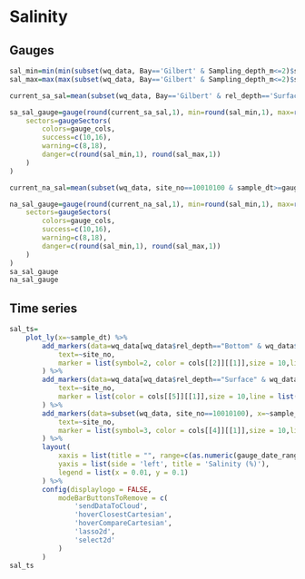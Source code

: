 # Salinity

## Gauges
```r
sal_min=min(min(subset(wq_data, Bay=='Gilbert' & Sampling_depth_m<=2)$sal_pct, na.rm=T),min(subset(wq_data, site_no==10010100)$sal_pct, na.rm=T))
sal_max=max(max(subset(wq_data, Bay=='Gilbert' & Sampling_depth_m<=2)$sal_pct, na.rm=T),max(subset(wq_data, site_no==10010100)$sal_pct, na.rm=T))

current_sa_sal=mean(subset(wq_data, Bay=='Gilbert' & rel_depth=='Surface' & sample_dt>=gauge_date_range[1] & sample_dt<=gauge_date_range[2])$sal_pct, na.rm=T)

sa_sal_gauge=gauge(round(current_sa_sal,1), min=round(sal_min,1), max=round(sal_max,1), abbreviate=F, symbol = '%', label='Gilbert Bay salinity',
	sectors=gaugeSectors(
		colors=gauge_cols,
		success=c(10,16),
		warning=c(8,18),
		danger=c(round(sal_min,1), round(sal_max,1))
	)
)

current_na_sal=mean(subset(wq_data, site_no==10010100 & sample_dt>=gauge_date_range[1]-30 & sample_dt<=gauge_date_range[2])$sal_pct, na.rm=T)

na_sal_gauge=gauge(round(current_na_sal,1), min=round(sal_min,1), max=round(sal_max,1), abbreviate=F, symbol = '%', label='Gunnison Bay salinity',
	sectors=gaugeSectors(
		colors=gauge_cols,
		success=c(10,16),
		warning=c(8,18),
		danger=c(round(sal_min,1), round(sal_max,1))
	)
)
sa_sal_gauge
na_sal_gauge
```

## Time series
```r
sal_ts=
	plot_ly(x=~sample_dt) %>%
		add_markers(data=wq_data[wq_data$rel_depth=="Bottom" & wq_data$Bay=="Gilbert",], x=~sample_dt, y=~sal_pct, name="Gilbert bottom", visible=T,
			text=~site_no,
			marker = list(symbol=2, color = cols[[2]][[1]],size = 10,line = list(color = cols[[2]][[2]],width = 2))
		) %>% 
		add_markers(data=wq_data[wq_data$rel_depth=="Surface" & wq_data$Bay=="Gilbert",], x=~sample_dt, y=~sal_pct, name="Gilbert surface", visible=T, 
			text=~site_no,
			marker = list(color = cols[[5]][[1]],size = 10,line = list(color = cols[[5]][[2]],width = 2))
		) %>%
		add_markers(data=subset(wq_data, site_no==10010100), x=~sample_dt, y=~sal_pct, name="Gunnison", visible=T, 
			text=~site_no,
			marker = list(symbol=3, color = cols[[4]][[1]],size = 10,line = list(color = cols[[4]][[2]],width = 2))
		) %>%
		layout(
			xaxis = list(title = "", range=c(as.numeric(gauge_date_range[2]-365*10)*86400000,as.numeric(gauge_date_range[2])*86400000)),
			yaxis = list(side = 'left', title = 'Salinity (%)'),
			legend = list(x = 0.01, y = 0.1)
		) %>% 
		config(displaylogo = FALSE,
			modeBarButtonsToRemove = c(
				'sendDataToCloud',
				'hoverClosestCartesian',
				'hoverCompareCartesian',
				'lasso2d',
				'select2d'
			)
		)
sal_ts
```

